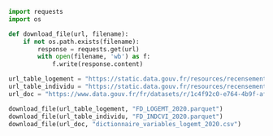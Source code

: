 ```python
import requests
import os

def download_file(url, filename):
    if not os.path.exists(filename):
        response = requests.get(url)
        with open(filename, 'wb') as f:
            f.write(response.content)

url_table_logement = "https://static.data.gouv.fr/resources/recensement-de-la-population-fichiers-detail-logements-ordinaires-en-2020-1/20231023-123618/fd-logemt-2020.parquet"
url_table_individu = "https://static.data.gouv.fr/resources/recensement-de-la-population-fichiers-detail-individus-localises-au-canton-ou-ville-2020-1/20231023-122841/fd-indcvi-2020.parquet"
url_doc = "https://www.data.gouv.fr/fr/datasets/r/1c4f92c0-e764-4b9f-af4e-6040883e17bd"

download_file(url_table_logement, "FD_LOGEMT_2020.parquet")
download_file(url_table_individu, "FD_INDCVI_2020.parquet")
download_file(url_doc, "dictionnaire_variables_logemt_2020.csv")
```